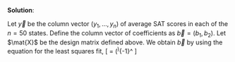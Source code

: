 
\color{blue}

**Solution**:


Let $\vec{y}$ be the column vector $(y_1, \dots, y_n)$ of average SAT scores in each of the $n=50$ states.
Define the column vector of coefficients as $\vec{b} = (b_1, b_2)$. 
Let $\mat{X}$ be the design matrix defined above. 
We obtain $\vec{b}$ by using the equation for the least squares fit,
\[
\vec{b} = (\mat{X}^\transpose \mat{X})^{-1}\mat{X}^\transpose\vec{y}
\]

\color{black}

